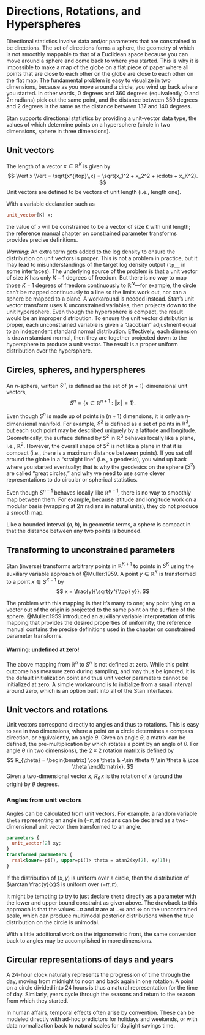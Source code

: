 # Directions, Rotations, and Hyperspheres

Directional statistics involve data and/or parameters that are
constrained to be directions.  The set of directions forms a sphere,
the geometry of which is not smoothly mappable to that of a Euclidean
space because you can move around a sphere and come back to where you
started.  This is why it is impossible to make a map of the globe on a
flat piece of paper where all points that are close to each other on
the globe are close to each other on the flat map.  The fundamental
problem is easy to visualize in two dimensions, because as you move
around a circle, you wind up back where you started.  In other words,
0 degrees and 360 degrees (equivalently, 0 and $2 \pi$ radians) pick
out the same point, and the distance between 359 degrees and 2 degrees
is the same as the distance between 137 and 140 degrees.

Stan supports directional statistics by providing a unit-vector data
type, the values of which determine points on a hypersphere (circle in
two dimensions, sphere in three dimensions).

## Unit vectors

The length of a vector $x \in \mathbb{R}^K$ is given by
$$
\Vert x \Vert
= \sqrt{x^{\top}\,x}
= \sqrt{x_1^2 + x_2^2 + \cdots + x_K^2}.
$$
Unit vectors are defined to be vectors of unit length (i.e., length
one).

With a variable declaration such as

```stan
unit_vector[K] x;
```

the value of `x` will be constrained to be a vector of size
`K` with unit length;  the reference manual chapter on
constrained parameter transforms provides precise definitions.

*Warning:* An extra term gets added to the log density to ensure
the distribution on unit vectors is proper.  This is not a problem in
practice, but it may lead to misunderstandings of the target log
density output (`lp__` in some interfaces).  The underlying
source of the problem is that a unit vector of size $K$ has only
$K - 1$ degrees of freedom.  But there is no way to map those $K - 1$
degrees of freedom continuously to $\mathbb{R}^N$---for example, the
circle can't be mapped continuously to a line so the limits work out,
nor can a sphere be mapped to a plane.  A workaround is needed
instead.  Stan's unit vector transform uses $K$ unconstrained
variables, then projects down to the unit hypersphere.  Even though
the hypersphere is compact, the result would be an improper
distribution.  To ensure the unit vector distribution is proper, each
unconstrained variable is given a "Jacobian" adjustment equal to an
independent standard normal distribution.  Effectively, each dimension is
drawn standard normal, then they are together projected down to the
hypersphere to produce a unit vector.  The result is a proper uniform
distribution over the hypersphere.



## Circles, spheres, and hyperspheres

An $n$-sphere, written $S^{n}$, is defined as the set of $(n +
1)$-dimensional unit vectors,
$$
S^{n} = \left\{ x \in \mathbb{R}^{n+1} \: : \: \Vert x \Vert = 1 \right\}.
$$

Even though $S^n$ is made up of points in $(n+1)$ dimensions, it is
only an $n$-dimensional manifold.  For example, $S^2$ is defined as a
set of points in $\mathbb{R}^3$, but each such point may be described
uniquely by a latitude and longitude.  Geometrically, the surface
defined by $S^2$ in $\mathbb{R}^3$ behaves locally like a plane, i.e.,
$\mathbb{R}^2$.  However, the overall shape of $S^2$ is not like a plane
in that it is compact (i.e., there is a maximum distance between points).
If you set off around the globe in a "straight line" (i.e., a
geodesic), you wind up back where you started eventually; that is why
the geodesics on the sphere ($S^2$) are called "great circles," and
why we need to use some clever representations to do circular or
spherical statistics.

Even though $S^{n-1}$ behaves locally like $\mathbb{R}^{n-1}$, there is no
way to smoothly map between them. For example, because
latitude and longitude work on a modular basis (wrapping at $2\pi$
radians in natural units), they do not produce a smooth map.

Like a bounded interval $(a, b)$, in geometric terms, a sphere is
compact in that the distance between any two points is bounded.


## Transforming to unconstrained parameters

Stan (inverse) transforms arbitrary points in $\mathbb{R}^{K+1}$ to points
in $S^K$ using the auxiliary variable approach of
@Muller:1959.  A point $y \in \mathbb{R}^K$ is transformed to a
point $x \in S^{K-1}$ by
$$
x = \frac{y}{\sqrt{y^{\top} y}}.
$$

The problem with this mapping is that it's many to one; any point
lying on a vector out of the origin is projected to the same point on
the surface of the sphere.  @Muller:1959 introduced an
auxiliary variable interpretation of this mapping that provides the
desired properties of uniformity; the reference manual contains the
precise definitions used in the chapter on constrained parameter
transforms.


#### Warning: undefined at zero! {-}

The above mapping from $\mathbb{R}^n$ to $S^n$ is not defined at zero.
While this point outcome has measure zero during sampling, and may
thus be ignored, it is the default initialization point and thus unit
vector parameters cannot be initialized at zero.  A simple workaround
is to initialize from a  small interval around zero, which is an
option built into all of the Stan interfaces.



## Unit vectors and rotations

Unit vectors correspond directly to angles and thus to rotations.
This is easy to see in two dimensions, where a point on a circle
determines a compass direction, or equivalently, an angle $\theta$.
Given an angle $\theta$, a matrix can be defined, the
pre-multiplication by which rotates a point by an angle of $\theta$.
For angle $\theta$ (in two dimensions), the $2 \times 2$ rotation
matrix is defined by
$$
R_{\theta}
=
\begin{bmatrix}
\cos \theta & -\sin \theta \\
\sin \theta &  \cos \theta
\end{bmatrix}.
$$
Given a two-dimensional vector $x$, $R_{\theta} \, x$ is the rotation
of $x$ (around the origin) by $\theta$ degrees.

### Angles from unit vectors {-}

Angles can be calculated from unit vectors.  For example, a random
variable `theta` representing an angle in $(-\pi, \pi)$ radians
can be declared as a two-dimensional unit vector then transformed to
an angle.

```stan
parameters {
  unit_vector[2] xy;
}
transformed parameters {
  real<lower=-pi(), upper=pi()> theta = atan2(xy[2], xy[1]);
}
```

If the distribution of $(x, y)$ is uniform over a circle, then the
distribution of $\arctan \frac{y}{x}$ is uniform over $(-\pi, \pi)$.

It might be tempting to try to just declare `theta` directly as a
parameter with the lower and upper bound constraint as given above.
The drawback to this approach is that the values $-\pi$ and $\pi$ are
at $-\infty$ and $\infty$ on the unconstrained scale, which can
produce multimodal posterior distributions when the true distribution
on the circle is unimodal.

With a little additional work on the trigonometric front, the same
conversion back to angles may be accomplished in more dimensions.


## Circular representations of days and years

A 24-hour clock naturally represents the progression of time through
the day, moving from midnight to noon and back again in one rotation.
A point on a circle divided into 24 hours is thus a natural
representation for the time of day.  Similarly, years cycle through
the seasons and return to the season from which they started.

In human affairs, temporal effects often arise by convention.  These
can be modeled directly with ad-hoc predictors for holidays and
weekends, or with data normalization back to natural scales for
daylight savings time.
